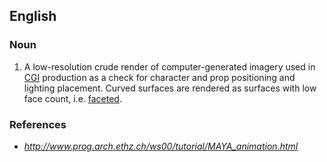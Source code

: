 ==English==

===Noun===
{{en-noun}}

# {{context|computing|animation}} A low-resolution crude render of computer-generated imagery used in [[CGI]] production as a check for character and prop positioning and lighting placement.  Curved surfaces are rendered as surfaces with low face count, i.e. [[faceted]].

===References===
*''http://www.prog.arch.ethz.ch/ws00/tutorial/MAYA_animation.html''